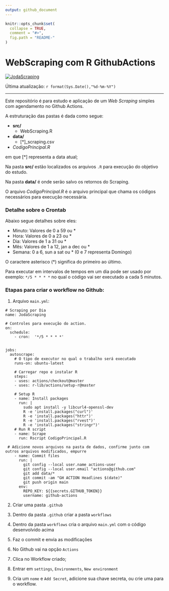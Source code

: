```yaml
---
output: github_document
---
```


```r
knitr::opts_chunk$set(
  collapse = TRUE, 
  comment = "#>",
  fig.path = "README-"  
)
```

# WebScraping com R GithubActions
[![JodaScraping](https://github.com/Jodavid/WebScraping_com_R_GithubActions/actions/workflows/main.yml/badge.svg)](https://github.com/Jodavid/WebScraping_com_R_GithubActions/actions/workflows/main.yml)


Última atualização: `r format(Sys.Date(),"%d-%m-%Y")`


<hr/>


Este repositório é para estudo e aplicação de um *Web Scraping* simples com agendamento
no Github Actions.

A estruturação das pastas é dada como segue:

* **src/**
  * WebScraping.R
* **data/**
  * [*]_scraping.csv
* *CodigoPrincipal.R*
 
em que [*] representa a data atual;

Na pasta **src/** estão localizados os arquivos `.R` para execução do objetivo do estudo.

Na pasta **data/** é onde serão salvo os retornos do Scraping.

O arquivo *CodigoPrincipal.R* é o arquivo principal que chama os códigos necessários para execução necessária.

### Detalhe sobre o Crontab

Abaixo segue detalhes sobre eles:

* Minuto: Valores de 0 a 59 ou *
* Hora: Valores de 0 a 23 ou *
* Dia: Valores de 1 a 31 ou *
* Mês: Valores de 1 a 12, jan a dec ou *
* Semana: 0 a 6, sun a sat ou * (0 e 7 representa Domingo)

O caractere asterisco (*) significa do primeiro ao último.

Para executar em intervalos de tempos em um dia pode ser usado por exemplo:
`*/5 * * * *` no qual o código vai ser executado a cada 5 minutos.


### Etapas para criar o workflow no Github:

1. Arquivo `main.yml`:

```{}
# Scraping por Dia
name: JodaScraping

# Controles para execução do action.
on:
  schedule:
    - cron:  '*/5 * * * *'


jobs: 
  autoscrape:
    # O tipo de executor no qual o trabalho será executado
    runs-on: ubuntu-latest

    # Carregar repo e instalar R
    steps:
    - uses: actions/checkout@master
    - uses: r-lib/actions/setup-r@master

    # Setup R
    - name: Install packages
      run: |
        sudo apt install -y libcurl4-openssl-dev
        R -e 'install.packages("curl")'
        R -e 'install.packages("httr")'
        R -e 'install.packages("rvest")'
        R -e 'install.packages("stringr")'
    # Run R script
    - name: Scrape
      run: Rscript CodigoPrincipal.R
      
 # Adicione novos arquivos na pasta de dados, confirme junto com outros arquivos modificados, empurre
    - name: Commit files
      run: |
        git config --local user.name actions-user
        git config --local user.email "actions@github.com"
        git add data/*
        git commit -am "GH ACTION Headlines $(date)"
        git push origin main
      env:
        REPO_KEY: ${{secrets.GITHUB_TOKEN}}
        username: github-actions
```

2. Criar uma pasta `.github`

3. Dentro da pasta `.github` criar a pasta `workflows`

3. Dentro da pasta `workflows` cria o arquivo `main.yml` com o código desenvolvido acima

4. Faz o commit e envia as modificações

5. No Github vai na opção `Actions`

6. Clica no Workflow criado;

7. Entrar em `settings`, `Environments`, `New environment`

8. Cria um `nome` e `Add Secret`, adicione sua chave secreta, ou crie uma para o workflow.

